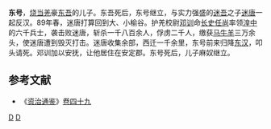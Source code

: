 '''东号'''，[[烧当羌|烧当羌]]豪[[东吾|东吾]]的儿子。东吾死后，东号继立，与实力强盛的[[迷吾|迷吾]]之子[[迷唐|迷唐]]一起反汉。89年春，迷唐打算回到大、小榆谷。护羌校尉[[邓训|邓训]]命[[长史|长史]][[任尚|任尚]]率领[[湟中|湟中]]的六千兵士，袭击败迷唐，斩杀一千八百余人，俘虏二千人，缴获[[马|马]][[牛|牛]][[羊|羊]]三万余头，使迷唐遭到毁灭打击。迷唐收集余部，西迁一千余里，东号前来归降[[东汉|东汉]]，叩头请死。邓训加以安抚，让他居住在安定郡。东号死后，儿子麻奴继立。

{{start box}}
{{s-before|[[东吾|东吾]]}}
{{s-title|[[烧当羌|烧当羌]]首领|1世纪晚期—107年之前}}
{{s-after|[[麻奴|麻奴]]}}
{{end box}}

==参考文献==
*《[[资治通鉴|资治通鉴]]》[[s:資治通鑑/卷049|卷四十九]]

[[Category:东汉军事人物|D]]
[[Category:汉朝羌人|D]]
